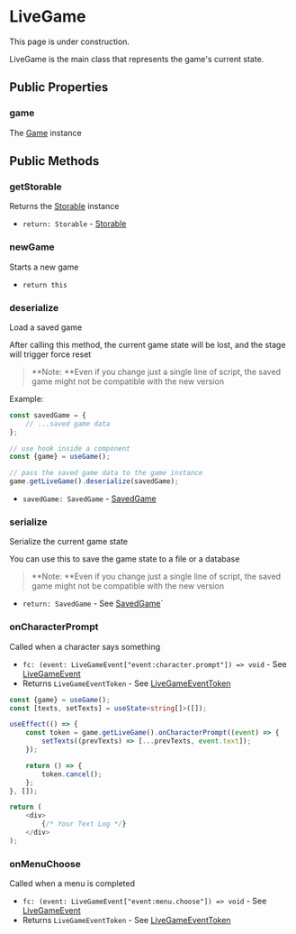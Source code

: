 
# LiveGame

<Callout type="warning" emoji="⚠️">
    This page is under construction.
</Callout>

LiveGame is the main class that represents the game's current state. 

## Public Properties

### game

The [Game](./game) instance

## Public Methods

### getStorable

<Steps>

Returns the [Storable](./storable) instance

- `return: Storable` - [Storable](./storable)

</Steps>

### newGame

<Steps>

Starts a new game

- `return this`

</Steps>

### deserialize

<Steps>

Load a saved game

After calling this method, the current game state will be lost, and the stage will trigger force reset

> **Note: **Even if you change just a single line of script, the saved game might not be compatible with the new version

Example:

```typescript
const savedGame = {
    // ...saved game data
};

// use hook inside a component
const {game} = useGame();

// pass the saved game data to the game instance
game.getLiveGame().deserialize(savedGame);
```

- `savedGame: SavedGame` - [SavedGame](../types/SavedGame)

</Steps>

### serialize

<Steps>

Serialize the current game state

You can use this to save the game state to a file or a database

> **Note: **Even if you change just a single line of script, the saved game might not be compatible with the new version

- `return: SavedGame` - See [SavedGame](../types/SavedGame)`

</Steps>

### onCharacterPrompt

<Steps>

Called when a character says something

- `fc: (event: LiveGameEvent["event:character.prompt"]) => void` - See [LiveGameEvent](../types/LiveGameEvent#event%3Acharacter.prompt)
- Returns `LiveGameEventToken` - See [LiveGameEventToken](../types/LiveGameEventToken)

```typescript
const {game} = useGame();
const [texts, setTexts] = useState<string[]>([]);

useEffect(() => {
    const token = game.getLiveGame().onCharacterPrompt((event) => {
        setTexts((prevTexts) => [...prevTexts, event.text]);
    });

    return () => {
        token.cancel();
    };
}, []);

return (
    <div>
        {/* Your Text Log */}
    </div>
);
```

</Steps>

### onMenuChoose

<Steps>

Called when a menu is completed

- `fc: (event: LiveGameEvent["event:menu.choose"]) => void` - See [LiveGameEvent](../types/LiveGameEvent#event%3Amenu.choose)
- Returns `LiveGameEventToken` - See [LiveGameEventToken](../types/LiveGameEventToken)

</Steps>
